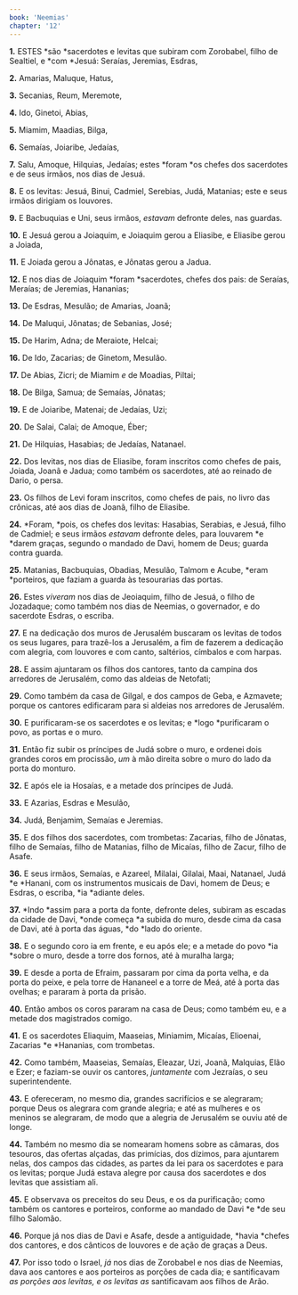 ```yaml
---
book: 'Neemias'
chapter: '12'
---
```


**1.** ESTES *são *sacerdotes e levitas que subiram com Zorobabel, filho de Sealtiel, e *com *Jesuá: Seraías, Jeremias, Esdras,

**2.** Amarias, Maluque, Hatus,

**3.** Secanias, Reum, Meremote,

**4.** Ido, Ginetoi, Abias,

**5.** Miamim, Maadias, Bilga,

**6.** Semaías, Joiaribe, Jedaías,

**7.** Salu, Amoque, Hilquias, Jedaías; estes *foram *os chefes dos sacerdotes e de seus irmãos, nos dias de Jesuá.

**8.** E os levitas: Jesuá, Binui, Cadmiel, Serebias, Judá, Matanias; este e seus irmãos dirigiam os louvores.

**9.** E Bacbuquias e Uni, seus irmãos, *estavam* defronte deles, nas guardas.

**10.** E Jesuá gerou a Joiaquim, e Joiaquim gerou a Eliasibe, e Eliasibe gerou a Joiada,

**11.** E Joiada gerou a Jônatas, e Jônatas gerou a Jadua.

**12.** E nos dias de Joiaquim *foram *sacerdotes, chefes dos pais: de Seraías, Meraías; de Jeremias, Hananias;

**13.** De Esdras, Mesulão; de Amarias, Joanã;

**14.** De Maluqui, Jônatas; de Sebanias, José;

**15.** De Harim, Adna; de Meraiote, Helcai;

**16.** De Ido, Zacarias; de Ginetom, Mesulão.

**17.** De Abias, Zicri; de Miamim *e* de Moadias, Piltai;

**18.** De Bilga, Samua; de Semaías, Jônatas;

**19.** E de Joiaribe, Matenai; de Jedaías, Uzi;

**20.** De Salai, Calai; de Amoque, Éber;

**21.** De Hilquias, Hasabias; de Jedaías, Natanael.

**22.** Dos levitas, nos dias de Eliasibe, foram inscritos como chefes de pais, Joiada, Joanã e Jadua; como também os sacerdotes, até ao reinado de Dario, o persa.

**23.** Os filhos de Levi foram inscritos, como chefes de pais, no livro das crônicas, até aos dias de Joanã, filho de Eliasibe.

**24.** *Foram, *pois, os chefes dos levitas: Hasabias, Serabias, e Jesuá, filho de Cadmiel; e seus irmãos *estavam* defronte deles, para louvarem *e *darem graças, segundo o mandado de Davi, homem de Deus; guarda contra guarda.

**25.** Matanias, Bacbuquias, Obadias, Mesulão, Talmom e Acube, *eram *porteiros, que faziam a guarda às tesourarias das portas.

**26.** Estes *viveram* nos dias de Jeoiaquim, filho de Jesuá, o filho de Jozadaque; como também nos dias de Neemias, o governador, e do sacerdote Esdras, o escriba.

**27.** E na dedicação dos muros de Jerusalém buscaram os levitas de todos os seus lugares, para trazê-los a Jerusalém, a fim de fazerem a dedicação com alegria, com louvores e com canto, saltérios, címbalos e com harpas.

**28.** E assim ajuntaram os filhos dos cantores, tanto da campina dos arredores de Jerusalém, como das aldeias de Netofati;

**29.** Como também da casa de Gilgal, e dos campos de Geba, e Azmavete; porque os cantores edificaram para si aldeias nos arredores de Jerusalém.

**30.** E purificaram-se os sacerdotes e os levitas; e *logo *purificaram o povo, as portas e o muro.

**31.** Então fiz subir os príncipes de Judá sobre o muro, e ordenei dois grandes coros em procissão, *um* à mão direita sobre o muro do lado da porta do monturo.

**32.** E após ele ia Hosaías, e a metade dos príncipes de Judá.

**33.** E Azarias, Esdras e Mesulão,

**34.** Judá, Benjamim, Semaías e Jeremias.

**35.** E dos filhos dos sacerdotes, com trombetas: Zacarias, filho de Jônatas, filho de Semaías, filho de Matanias, filho de Micaías, filho de Zacur, filho de Asafe.

**36.** E seus irmãos, Semaías, e Azareel, Milalai, Gilalai, Maai, Natanael, Judá *e *Hanani, com os instrumentos musicais de Davi, homem de Deus; e Esdras, o escriba, *ia *adiante deles.

**37.** *Indo *assim para a porta da fonte, defronte deles, subiram as escadas da cidade de Davi, *onde começa *a subida do muro, desde cima da casa de Davi, até à porta das águas, *do *lado do oriente.

**38.** E o segundo coro ia em frente, e eu após ele; e a metade do povo *ia *sobre o muro, desde a torre dos fornos, até à muralha larga;

**39.** E desde a porta de Efraim, passaram por cima da porta velha, e da porta do peixe, e pela torre de Hananeel e a torre de Meá, até à porta das ovelhas; e pararam à porta da prisão.

**40.** Então ambos os coros pararam na casa de Deus; como também eu, e a metade dos magistrados comigo.

**41.** E os sacerdotes Eliaquim, Maaseias, Miniamim, Micaías, Elioenai, Zacarias *e *Hananias, com trombetas.

**42.** Como também, Maaseias, Semaías, Eleazar, Uzi, Joanã, Malquias, Elão e Ezer; e faziam-se ouvir os cantores, *juntamente* com Jezraías, o seu superintendente.

**43.** E ofereceram, no mesmo dia, grandes sacrifícios e se alegraram; porque Deus os alegrara com grande alegria; e até as mulheres e os meninos se alegraram, de modo que a alegria de Jerusalém se ouviu até de longe.

**44.** Também no mesmo dia se nomearam homens sobre as câmaras, dos tesouros, das ofertas alçadas, das primícias, dos dízimos, para ajuntarem nelas, dos campos das cidades, as partes da lei para os sacerdotes e para os levitas; porque Judá estava alegre por causa dos sacerdotes e dos levitas que assistiam ali.

**45.** E observava os preceitos do seu Deus, e os da purificação; como também os cantores e porteiros, conforme ao mandado de Davi *e *de seu filho Salomão.

**46.** Porque já nos dias de Davi e Asafe, desde a antiguidade, *havia *chefes dos cantores, e dos cânticos de louvores e de ação de graças a Deus.

**47.** Por isso todo o Israel, *já* nos dias de Zorobabel e nos dias de Neemias, dava aos cantores e aos porteiros as porções de cada dia; e santificavam *as porções *aos levitas, e os levitas* as* santificavam aos filhos de Arão.